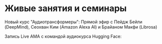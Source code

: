 # Живые занятия и семинары

Новый курс "Аудиотрансформеры": Прямой эфир с Пейдж Бейли (DeepMind), Сеохван Ким (Amazon Alexa AI) и Брайаном Макфи (Librosa)

<Youtube id="wqkKResXWB8"/>

Запись Live AMA с командой аудиокурса Hugging Face:

<Youtube id="fbONSVoUneQ"/>
